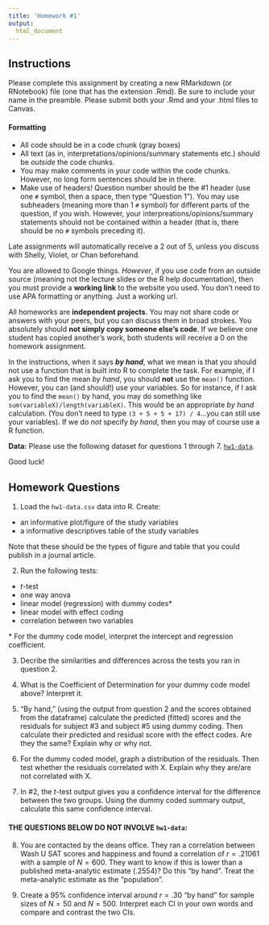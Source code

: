 ```yaml
---
title: 'Homework #1'
output: 
  html_document
---
```


## Instructions

Please complete this assignment by creating a new RMarkdown (or RNotebook) file (one that has the extension .Rmd). Be sure to include your name in the preamble. Please submit both your .Rmd and your .html files to Canvas.

#### Formatting

- All code should be in a code chunk (gray boxes)
- All text (as in, interpretations/opinions/summary statements etc.) should be *outside* the code chunks. 
- You may make comments in your code within the code chunks. However, no long form sentences should be in there.
- Make use of headers! Question number should be the #1 header (use one `#` symbol, then a space, then type "Question 1"). You may use subheaders (meaning more than 1 `#` symbol) for different parts of the question, if you wish. However, your interpreations/opinions/summary statements should not be contained within a header (that is, there should be no `#` symbols preceding it).

Late assignments will automatically receive a 2 out of 5, unless you discuss with Shelly, Violet, or Chan beforehand. 

You are allowed to Google things. *However*, if you use code from an outside source (meaning not the lecture slides or the R help documentation), then you must provide a **working link** to the website you used. You don't need to use APA formatting or anything. Just a working url.

All homeworks are **independent projects**. You may not share code or answers with your peers, but you can discuss them in broad strokes. You absolutely should **not simply copy someone else’s code**. If we believe one student has copied another’s work, both students will receive a 0 on the homework assignment.

In the instructions, when it says **_by hand_**, what we mean is that you should not use a function that is built into R to complete the task. For example, if I ask you to find the mean *by hand*, you should **not** use the `mean()` function. However, you can (and should!) use your variables. So for instance, if I ask you to find the `mean()` by hand, you may do something like `sum(variableX)/length(variableX)`. This would be an appropriate *by hand* calculation. (You don't need to type `(3 + 5 + 5 + 17) / 4`...you can still use your variables). If we do *not* specify *by hand*, then you may of course use a R function.

**Data:** Please use the following dataset for questions 1 through 7.  [`hw1-data`](hw1-data.csv).

Good luck!

## Homework Questions

1. Load the `hw1-data.csv` data into R. Create:

  - an informative plot/figure of the study variables
  - a informative descriptives table of the study variables
  
Note that these should be the types of figure and table that you could publish in a journal article.  

2. Run the following tests:

  - $t$-test
  - one way anova
  - linear model (regression) with dummy codes\*
  - linear model with effect coding
  - correlation between two variables
  
\* For the dummy code model, interpret the intercept and regression coefficient. 

3. Decribe the similarities and differences across the tests you ran in question 2.

4. What is the Coefficient of Determination for your dummy code model above? Interpret it. 

5. "By hand," (using the output from  question 2 and the scores obtained from the dataframe) calculate the predicted (fitted) scores and the residuals for subject #3 and subject #5 using dummy coding. Then calculate their predicted and residual score with the effect codes. Are they the same? Explain why or why not. 

6. For the dummy coded model, graph a distribution of the residuals. Then test whether the residuals correlated with X. Explain why they are/are not correlated with X.

7. In #2, the $t$-test output gives you a confidence interval for the difference between the two groups. Using the dummy coded summary output, calculate this same confidence interval.  

#### THE QUESTIONS BELOW DO NOT INVOLVE `hw1-data`:

8. You are contacted by the deans office. They ran a correlation between Wash U SAT scores and happiness and found a correlation of $r = .21061$ with a sample of $N = 600$. They want to know if this is lower than a published meta-analytic estimate (.2554)? Do this "by hand". Treat the meta-analytic estimate as the "population". 

4. Create a 95% confidence interval around $r = .30$ "by hand" for sample sizes of $N = 50$ and $N = 500$. Interpret each CI in your own words and compare and contrast the two CIs.   






